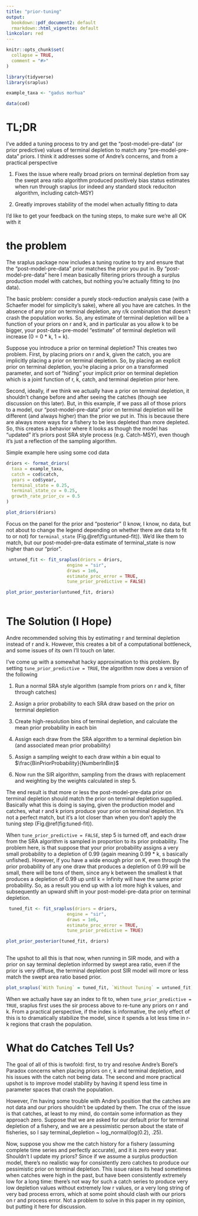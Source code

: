 ```yaml
---
title: "prior-tuning"
output: 
  bookdown::pdf_document2: default
  rmarkdown::html_vignette: default
linkcolor: red
---
```


```r
knitr::opts_chunk$set(
  collapse = TRUE,
  comment = "#>"
)
```

```r
library(tidyverse)
library(sraplus)

example_taxa <- "gadus morhua"

data(cod)
```

# TL;DR

I've added a tuning process to try and get the "post-model-pre-data" (or prior predictive) values of terminal depletion to match any "pre-model-pre-data" priors. I think it addresses some of Andre's concerns, and from a practical perspective 

1. Fixes the issue where really broad priors on terminal depletion from say the swept area ratio algorithm produced positively bias status estimates when run through sraplus (or indeed any standard stock reduciton algorithm, including catch-MSY)

2. Greatly improves stability of the model when actually fitting to data

I'd like to get your feedback on the tuning steps, to make sure we're all OK with it


# the problem

The sraplus package now includes a tuning routine to try and ensure that the "post-model-pre-data" prior matches the prior you put in. By "post-model-pre-data" here I mean basically filtering priors through a surplus production model with catches, but nothing you're actually fitting to (no data). 

The basic problem: consider a purely stock-reduction analysis case (with a Schaefer model for simplicity's sake), where all you have are catches. In the absence of any prior on terminal depletion, any r/k combination that doesn't crash the population works. So, any estimate of terminal depletion will be a function of your priors on r and k, and in particular as you allow k to be bigger, your post-data-pre-model "estimate" of terminal depletion will increase (0 = 0 * k, 1 = k). 

Suppose you introduce a prior on terminal depletion? This creates two problem. First, by placing priors on r and k, given the catch, you are implicitly placing a prior on terminal depletion. So, by placing an explicit prior on terminal depletion, you're placing a prior on a transformed parameter, and sort of "hiding" your implicit prior on terminal depletion which is a joint function of r, k, catch, and terminal depletion prior here. 

Second, ideally, if we think we actually have a prior on terminal depletion, it shouldn't change before and after seeing the catches (though see discussion on this later). But, in this example, if we pass all of those priors to a model, our "post-model-pre-data" prior on terminal depletion will be different (and always higher) than the prior we put in. This is because there are always more ways for a fishery to be less depleted than more depleted. So, this creates a behavior where it looks as though the model has "updated" it's priors post SRA style process (e.g. Catch-MSY), even though it's just a reflection of the sampling algorithm. 


Simple example here using some cod data

```r
driors <- format_driors(
  taxa = example_taxa,
  catch = cod$catch,
  years = cod$year,
  terminal_state = 0.25,
  terminal_state_cv = 0.25,
  growth_rate_prior_cv = 0.5
)

plot_driors(driors)

```

Focus on the panel for the prior and "posterior" (I know, I know, no data, but not about to change the legend depending on whether there are data to fit to or not) for `terminal_state` (Fig.\@ref(fig:untuned-fit)). We'd like them to match, but our post-model-pre-data estimate of terminal_state is now higher than our "prior".  

```r
 untuned_fit <- fit_sraplus(driors = driors,
                       engine = "sir",
                       draws = 1e6,
                       estimate_proc_error = TRUE, 
                       tune_prior_predictive = FALSE)

plot_prior_posterior(untuned_fit, driors)
 
```

# The Solution (I Hope)

Andre recommended solving this by estimating r and terminal depletion instead of r and k. However, this creates a bit of a computational bottleneck, and some issues of its own I'll touch on later. 

I've come up with a somewhat hacky approximation to this problem. By setting `tune_prior_predictive = TRUE`, the algorithm now does a version of the following

1. Run a normal SRA style algorithm (sample from priors on r and k, filter through catches)

2. Assign a prior probability to each SRA draw based on the prior on terminal depletion

3. Create high-resolution bins of terminal depletion, and calculate the mean prior probability in each bin

4. Assign each draw from the SRA algorithm to a terminal depletion bin (and associated mean prior probability)

5. Assign a sampling weight to each draw within a bin equal to $\frac{BinPriorProbability}{NumberInBin}$

6. Now run the SIR algorithm, sampling from the draws with replacement and weighting by the weights calculated in step 5. 

The end result is that more or less the post-model-pre-data prior on terminal depletion should match the prior on terminal depletion supplied. Basically what this is doing is saying, given the production model and catches, what r and k priors produce your prior on terminal depletion. It's not a perfect match, but it's a lot closer than when you don't apply the tuning step (Fig.\@ref(fig:tuned-fit)). 

When `tune_prior_predictive = FALSE`, step 5 is turned off, and each draw from the SRA algorithm is sampled in proportion to its prior probability. The problem here, is that suppose that your prior probability assigns a very small probability to a depletion of 0.99 (again meaning 0.99 * k, s basically unfished). However, if you have a wide enough prior on K, even through the prior probability of any one draw that produces a depletion of 0.99 will be small, there will be tons of them, since any k between the smallest k that produces a depletion of 0.99 up until k = Infinity will have the same prior probability. So, as a result you end up with a lot more high k values, and subsequently an upward shift in your post-model-pre-data prior on terminal depletion. 


```r

 tuned_fit <- fit_sraplus(driors = driors,
                       engine = "sir",
                       draws = 1e6,
                       estimate_proc_error = TRUE, 
                       tune_prior_predictive = TRUE)

plot_prior_posterior(tuned_fit, driors)
 

```

The upshot to all this is that now, when running in SIR mode, and with a prior on say terminal depletion informed by swept area ratio, even if the prior is very diffuse, the terminal depletion post SIR model will more or less match the swept area ratio based prior.

```r
plot_sraplus(`With Tuning` = tuned_fit, `Without Tuning` = untuned_fit)
```



When we actually have say an index to fit to, when `tune_prior_predictive = TRUE`, sraplus first uses the sir process above to re-tune any priors on r and k. From a practical perspective, if the index is informative, the only effect of this is to dramatically stabilize the model, since it spends a lot less time in r-k regions that crash the population. 

# What do Catches Tell Us?

The goal of all of this is twofold: first, to try and resolve Andre's Borel's Paradox concerns when placing priors on r, k and terminal depletion, and his issues with the catch not being data. The second and more practical upshot is to improve model stability by having it spend less time in parameter spaces that crash the population. 

However, I'm having some trouble with Andre's position that the catches are not data and our priors shouldn't be updated by them. The crux of the issue is that catches, at least to my mind, do contain some information as they approach zero. Suppose that we are asked for our default prior for terminal depletion of a fishery, and we are a pessimistic person about the state of fisheries, so I say terminal_depletion ~ log_normal(log(0.2), .25). 

Now, suppose you show me the catch history for a fishery (assuming complete time series and perfectly accurate), and it is zero every year. Shouldn't I update my priors? Since if we assume a surplus production model, there's no realistic way for consistently zero catches to produce our pessimistic prior on terminal depletion. This issue raises its head sometimes when catches were high in the past, but have been consistently extremely low for a long time: there's not way for such a catch series to produce very low depletion values without extremely low r values, or a very long string of very bad process errors, which at some point should clash with our priors on r and process error. Not a problem to solve in this paper in my opinion, but putting it here for discussion. 

